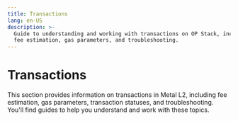 ```yaml
---
title: Transactions
lang: en-US
description: >-
  Guide to understanding and working with transactions on OP Stack, including
  fee estimation, gas parameters, and troubleshooting.
---
```



# Transactions

This section provides information on transactions in Metal L2, including fee estimation, gas parameters, transaction statuses, and troubleshooting. You'll find guides to help you understand and work with these topics.

<Cards>
  <Card title="Estimating Transaction Fees" href="/builders/app-developers/transactions/estimates" />

  <Card title="Understanding Fees" href="/builders/app-developers/transactions/fees" />

  <Card title="Setting Transaction Gas Parameters" href="/builders/app-developers/transactions/parameters" />

  <Card title="Transaction Statuses" href="/builders/app-developers/transactions/statuses" />

  <Card title="Troubleshooting Transactions" href="/builders/app-developers/transactions/troubleshooting" />
</Cards>
